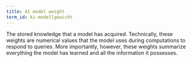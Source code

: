 ```yaml
---
title: AI model weight
term_id: ki-modellgewicht
---
```


The stored knowledge that a model has acquired. Technically, these weights are numerical values that the model uses during computations to respond to queries. More importantly, however, these weights summarize everything the model has learned and all the information it possesses.

